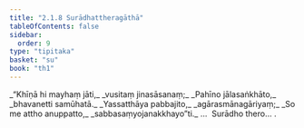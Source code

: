 ```yaml
---
title: "2.1.8 Surādhattheragāthā"
tableOfContents: false
sidebar:
  order: 9
type: "tipitaka"
basket: "su"
book: "th1"
---
```



<DynamicBreadcrumb />

<Division number="135" book="th1" bookNo="19" page="249">

<Paragraph number="295" type="verses" book="th1">
_“Khīṇā hi mayhaṃ jāti,_  
_vusitaṃ jinasāsanaṃ;_  
_Pahīno jālasaṅkhāto,_  
_bhavanetti samūhatā._  

</Paragraph>

</Division>
<Division number="136" book="th1" bookNo="19" page="249">

<Paragraph number="296" type="verses" book="th1">
_Yassatthāya pabbajito,_  
_agārasmānagāriyaṃ;_  
_So me attho anuppatto,_  
_sabbasaṃyojanakkhayo”ti._  


</Paragraph>
</Division>

<Paragraph number="297" type="center" book="th1">
…  Surādho thero… .
</Paragraph>